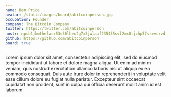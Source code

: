 ```yaml
---
name: Ben Price
avatar: /static/images/board/abitcoinperson.jpg
occupation: Founder
company: The Bitcoin Company
twitter: https://twitter.com/abitcoinperson
nostr: npub1jkmthefasx53u36lhzu2g7x3jwlapf235435svl2mx0tjchp57vsvvcrvd
github: https://github.com/abitcoinperson
board: true
---
```


Lorem ipsum dolor sit amet, consectetur adipiscing elit, sed do eiusmod tempor
incididunt ut labore et dolore magna aliqua. Ut enim ad minim veniam, quis
nostrud exercitation ullamco laboris nisi ut aliquip ex ea commodo consequat.
Duis aute irure dolor in reprehenderit in voluptate velit esse cillum dolore eu
fugiat nulla pariatur. Excepteur sint occaecat cupidatat non proident, sunt in
culpa qui officia deserunt mollit anim id est laborum.